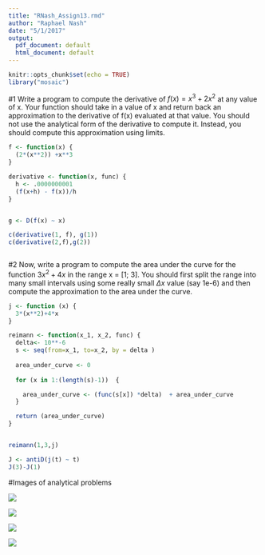 ```yaml
---
title: "RNash_Assign13.rmd"
author: "Raphael Nash"
date: "5/1/2017"
output:
  pdf_document: default
  html_document: default
---
```


```r
knitr::opts_chunk$set(echo = TRUE)
library("mosaic")
```

#1
Write a program to compute the derivative of $f(x) = x^3 + 2x^2$ at any value of x.
Your function should take in a value of x and return back an approximation to the
derivative of f(x) evaluated at that value. You should not use the analytical form
of the derivative to compute it. Instead, you should compute this approximation
using limits.

```r
f <- function(x) {
  (2*(x**2)) +x**3
}

derivative <- function(x, func) {
  h <- .0000000001
  (f(x+h) - f(x))/h
}


g <- D(f(x) ~ x)

c(derivative(1, f), g(1))
c(derivative(2,f),g(2)) 



```

#2
Now, write a program to compute the area under the curve for the function $3x^2+4x$
in the range x = [1; 3]. You should first split the range into many small intervals
using some really small $\Delta x$ value (say 1e-6) and then compute the approximation
to the area under the curve.

```r

j <- function (x) {
  3*(x**2)+4*x
}

reimann <- function(x_1, x_2, func) {
  delta<- 10**-6
  s <- seq(from=x_1, to=x_2, by = delta )
  
  area_under_curve <- 0
  
  for (x in 1:(length(s)-1))  {

    area_under_curve <- (func(s[x]) *delta)  + area_under_curve
  }

  return (area_under_curve)
}


reimann(1,3,j)

J <- antiD(j(t) ~ t)
J(3)-J(1)


```


#Images of analytical problems

![](1.jpg)


![](2.jpg)


![](3.jpg)


![](4.jpg)